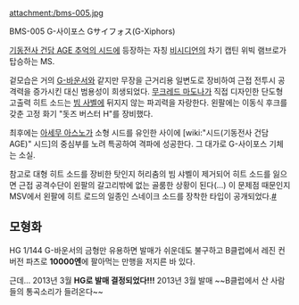 attachment:/bms-005.jpg

BMS-005 G-사이포스 Gサイフォス(G-Xiphors)

[[기동전사 건담 AGE 추억의 시드]]에 등장하는 자칭 [[비시디언]]의 차기 캡틴 위빅 램브로가 탑승하는 MS.

겉모습은 거의 [[G-바운서]]와 같지만 무장을 근거리용 일변도로 장비하여 근접 전투시 공격력을 증가시킨 대신 범용성이 희생되었다. [[무크레드 마도나]]가 직접 디자인한 단도형 고출력 히트 소드는 [[빔 사벨]]에 뒤지지 않는 파괴력을 자랑한다. 왼팔에는 이동식 후크를 갖춘 고정 화기 "돗즈 버스터 H"를 장비했다. 

최후에는 [[아세무 아스노]]가 소형 시드를 유인한 사이에 [wiki:"시드(기동전사 건담 AGE)" 시드]의 중심부를 노려 특공하여 격파에 성공한다. 그 대가로 G-사이포스 기체는 소실.

참고로 대형 히트 소드를 장비한 탓인지 허리춤의 빔 샤벨이 제거되어 히트 소드를 잃으면 근접 공격수단이 왼팔의 갈고리밖에 없는 골룸한 상황이 된다(...) 이 문제점 때문인지 MSV에서 왼팔에 히트 로드의 일종인 스네이크 소드를 장착한 타입이 공개되었다.[http://bbs2.ruliweb.daum.net/gaia/do/ruliweb/family/229/read?articleId=16560558&objCate1=&bbsId=G005&searchKey=subjectNcontent&itemGroupId=&itemId=74&sortKey=depth&searchValue=%EC%8A%A4%EB%84%A4%EC%9D%B4%ED%81%AC&platformId=&pageIndex=1 #]

== 모형화 ==
HG 1/144 G-바운서의 금형만 유용하면 발매가 쉬운데도 불구하고 B클럽에서 레진 컨버전 파츠로 '''10000엔'''에 팔아먹는 만행을 저지른 바 있다. 

근데... 2013년 3월 '''HG로 발매 결정되었다!!!'''  2013년 3월 발매 ~~B클럽에서 산 사람들의 통곡소리가 들려온다~~
